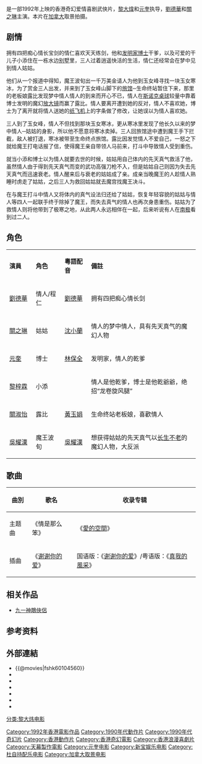 {{Infobox Film
| name = 九二神鵰之痴心情長劍
| original_name = ''{{lang|en|Saviour of the Soul II}}''
| image = Saviour of the Soul II.jpg
| caption =
| director = [[黎大煒|黎大煒]]<br />[[元奎|元奎]]
| producer = [[陳佩華|陳佩華]]
| producer_2 = 陳惠中、譚芷珊<br>{{lang|en|Michael Parker}}、陳麗珊
| writer   = [[陳健忠|陳健忠]]、[[葉廣儉|葉廣儉]]
| starring = [[劉德華|劉德華]]<br />[[關之琳|關之琳]]<br />[[關淑怡|關淑怡]]<br />[[元奎|元奎]]<br />[[黎梓霖|黎梓霖]]
| music = [[杜自持|杜自持]]
| cinematography = [[李德偉|李德偉]]、[[梁志明|梁志明]]<br />[[劉滿棠|劉滿棠]]、[[黃仲標|黃仲標]]
| editing = [[駿雨|駿雨]]
| production_company = [[天幕製作|天幕製作有限公司]]
| distributor ={{BHKG}} 新寶娛樂有限公司
| released = {{TWN}}：{{film date|1992|8|13}}<br>{{BHKG}}：{{film date|1992|9|3}}<br>{{JPN}}：{{start date|1993|11|20}}
| runtime = 92 分钟
| country = {{英屬香港電影}}
| language = 粵語
| gross   = 香港：HK$9,372,114.00<ref>{{Cite web|title=九二神鵰之痴心情長劍 (1992)|url=http://hkmdb.com/db/movies/view.mhtml?id=7482&display_set=big5|accessdate=2020-04-13|work=hkmdb.com|archive-date=2019-09-29|archive-url=https://web.archive.org/web/20190929033141/http://hkmdb.com/db/movies/view.mhtml?id=7482&display_set=big5|dead-url=no}}</ref>
| preceded_by    = [[九一神鵰俠侶|九一神鵰俠侶]]
| followed_by    = 
| amg_id = |
| imdb_id    = tt0104560
}}
{{engname|《九二神鵰之痴心情長劍》|''Saviour of the Soul II''}}是一部1992年上映的香港奇幻爱情喜剧武俠片，[[黎大煒|黎大煒]]和[[元奎|元奎]]执导，[[劉德華|劉德華]]和[[關之琳|關之琳]]主演。本片在[[加拿大|加拿大]]取景拍摄。

== 剧情 ==
拥有四把痴心情长宝剑的情仁喜欢天天练剑，他和[[发明家|发明家]][[博士|博士]]干爹，以及可爱的干儿子小添住在一栋水边[[别墅|别墅]]里，三人过着逍遥快活的生活，情仁还经常会在梦中见到情人姑姑。

他们从一个报道中得知，魔王波旬出一千万美金请人为他到玉女峰寻找一块玉女寒冰，为了赏金三人出发，并来到了玉女峰山脚下的[[旅馆|旅馆]]─生命终站暂住下来，那里的老板娘露比发现梦中情人情人的到来而开心不已，情人在[[斯诺克|斯诺克]][[桌球|桌球]]较量中靠着博士发明的魔幻[[放大镜|放大镜]]而赢了露比。情人要离开遭到她的反对，情人不喜欢她，博士为了离开就将情人送她的[[纸飞机|纸飞机]]上的字条做了修改，让她误以为情人喜欢她。

三人到了玉女峰，情人不但找到那块玉女寒冰，更从寒冰里发现了他长久以来的梦中情人─姑姑的身影，所以他不愿意将寒冰卖掉。三人回旅馆途中遭到魔王手下拦截，敌人被打退，寒冰被带至生命终点旅馆。露比因发觉情人不爱自己，一怒之下就给魔王打电话报了信，使得魔王亲自带领人马前来，打斗中导致情人受到重伤。

就当小添和博士以为情人就要去世的时候，姑姑用自己体内的先天真气救活了他，虽然情人由于得到先天真气而变的武功高强刀枪不入，但是姑姑自己则因为失去先天真气而迅速衰老。情人醒来后与衰老的姑姑成了亲。成亲当晚魔王的人趁情人熟睡时虏走了姑姑，之后三人为救回姑姑就去魔宫找魔王决斗。

在与魔王打斗中情人又将体内的真气设法归还给了姑姑，恢复年轻容貌的姑姑与情人等四人一起联手终于除掉了魔王，而失去真气的情人也再次身患重伤。姑姑为了救情人则将他带到了极寒之地，从此两人永远相伴在一起，后来听说有人在[[南极|南极]]看到过二人。

== 角色 ==
{|class="wikitable" width="57%"
|- style="background:cornflowerblue; color:white" align=center
|style="width:1%"|'''演員'''||style="width:1%"|'''角色'''||style="width:1%"|'''粵語配音'''||style="width:6%"|'''備註'''
|-
|[[劉德華|劉德華]]||情人/程仁|| [[劉德華|劉德華]] || 拥有四把痴心情长剑
|-
|[[關之琳|關之琳]]||姑姑|| [[沈小蘭|沈小蘭]] || 情人的梦中情人，具有先天真气的魔幻人物
|-
|[[元奎|元奎]]||博士||  [[林保全|林保全]] || 发明家，情人的乾爹
|-
|[[黎梓霖|黎梓霖]]||小添||    || 情人是他乾爹，博士是他乾爺爺，绝招“龙卷旋风腿”
|-
|[[關淑怡|關淑怡]]||露比||  [[黃玉娟|黃玉娟]]  || 生命终站老板娘，喜歡情人
|-
|[[吳耀漢|吳耀漢]]||魔王波旬|| [[吳耀漢|吳耀漢]] || 想获得姑姑的先天真气以[[长生不老|长生不老]]的魔幻人物，大反派
|}

== 歌曲 ==
{| class="wikitable"
! 曲別 !! 歌名  !! 收录专辑
|-
|主题曲
|《情是那么笨》
|《[[愛的空間|愛的空間]]》
|-
|插曲
|《[[谢谢你的爱|谢谢你的爱]]》
|国语版：《[[谢谢你的爱|谢谢你的爱]]》/粤语版：《[[真我的風采|真我的風采]]》
|}

== 相关作品 ==
*[[九一神鵰俠侶|九一神鵰俠侶]]

== 参考资料 ==
{{reflist}}

== 外部連結 ==
*{{@movies|fshk60104560}}
*{{douban}}
*{{Mtime|22799}}
*{{Amg movie|226332}}
*{{rotten-tomatoes|savior_of_the_soul_2}}
*{{hkmdb title|7482}}
*{{imdb title|0104560}}

{{關淑怡}}
{{DEFAULTSORT:jiu er}}
[[Category:1992年香港電影作品|Category:1992年香港電影作品]]
[[Category:1990年代動作片|Category:1990年代動作片]]
[[Category:1990年代奇幻片|Category:1990年代奇幻片]]
[[Category:香港動作片|Category:香港動作片]]
[[Category:香港奇幻電影|Category:香港奇幻電影]]
[[Category:香港浪漫喜劇片|Category:香港浪漫喜劇片]]
[[Category:天幕製作電影|Category:天幕製作電影]]
[[分类:黎大炜电影|分类:黎大炜电影]]
[[Category:元奎电影|Category:元奎电影]]
[[Category:新宝娱乐电影|Category:新宝娱乐电影]]
[[Category:杜自持配乐电影|Category:杜自持配乐电影]]
[[Category:加拿大取景电影|Category:加拿大取景电影]]